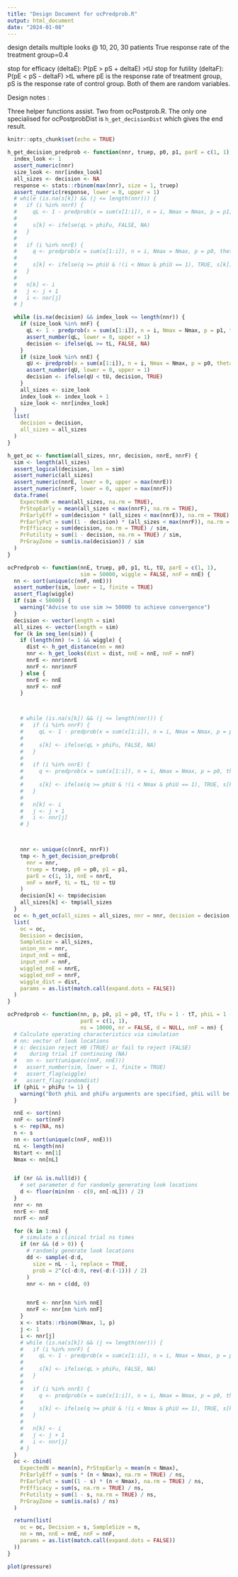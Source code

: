 ```yaml
---
title: "Design Document for ocPredprob.R"
output: html_document
date: "2024-01-08"
---
```

design details
multiple looks @ 10, 20, 30 patients
True response rate of the treatment group=0.4

stop for efficacy (deltaE): P(pE > pS + deltaE) >tU
stop for futility (deltaF): P(pE < pS - deltaF) >tL
where pE is the response rate of treatment group, pS is the response rate of
control group. Both of them are random variables.

Design notes :

Three helper functions assist. Two from ocPostprob.R. The only one specialised for ocPostprobDist is `h_get_decisionDist` which gives the end result.

```r
knitr::opts_chunk$set(echo = TRUE)
```

```r
h_get_decision_predprob <- function(nnr, truep, p0, p1, parE = c(1, 1), nnE, nnF, tL, tU) {
  index_look <- 1
  assert_numeric(nnr)
  size_look <- nnr[index_look]
  all_sizes <- decision <- NA
  response <- stats::rbinom(max(nnr), size = 1, truep)
  assert_numeric(response, lower = 0, upper = 1)
  # while (is.na(s[k]) && (j <= length(nnr))) {
  #   if (i %in% nnrF) {
  #     qL <- 1 - predprob(x = sum(x[1:i]), n = i, Nmax = Nmax, p = p1, thetaT = 1 - tFu, parE = parE)$result
  #
  #     s[k] <- ifelse(qL > phiFu, FALSE, NA)
  #   }
  #
  #   if (i %in% nnrE) {
  #     q <- predprob(x = sum(x[1:i]), n = i, Nmax = Nmax, p = p0, thetaT = tT, parE = parE)$result
  #
  #     s[k] <- ifelse(q >= phiU & !(i < Nmax & phiU == 1), TRUE, s[k])
  #   }
  #
  #   n[k] <- i
  #   j <- j + 1
  #   i <- nnr[j]
  # }

  while (is.na(decision) && index_look <= length(nnr)) {
    if (size_look %in% nnF) {
      qL <- 1 - predprob(x = sum(x[1:i]), n = i, Nmax = Nmax, p = p1, thetaT = 1 - tFu, parE = parE)$result
      assert_number(qL, lower = 0, upper = 1)
      decision <- ifelse(qL >= tL, FALSE, NA)
    }
    if (size_look %in% nnE) {
      qU <- predprob(x = sum(x[1:i]), n = i, Nmax = Nmax, p = p0, thetaT = tT, parE = parE)$result
      assert_number(qU, lower = 0, upper = 1)
      decision <- ifelse(qU < tU, decision, TRUE)
    }
    all_sizes <- size_look
    index_look <- index_look + 1
    size_look <- nnr[index_look]
  }
  list(
    decision = decision,
    all_sizes = all_sizes
  )
}
```

```r
h_get_oc <- function(all_sizes, nnr, decision, nnrE, nnrF) {
  sim <- length(all_sizes)
  assert_logical(decision, len = sim)
  assert_numeric(all_sizes)
  assert_numeric(nnrE, lower = 0, upper = max(nnrE))
  assert_numeric(nnrF, lower = 0, upper = max(nnrF))
  data.frame(
    ExpectedN = mean(all_sizes, na.rm = TRUE),
    PrStopEarly = mean(all_sizes < max(nnrF), na.rm = TRUE),
    PrEarlyEff = sum(decision * (all_sizes < max(nnrE)), na.rm = TRUE) / sim,
    PrEarlyFut = sum((1 - decision) * (all_sizes < max(nnrF)), na.rm = TRUE) / sim,
    PrEfficacy = sum(decision, na.rm = TRUE) / sim,
    PrFutility = sum(1 - decision, na.rm = TRUE) / sim,
    PrGrayZone = sum(is.na(decision)) / sim
  )
}
```


```r
ocPredprob <- function(nnE, truep, p0, p1, tL, tU, parE = c(1, 1),
                       sim = 50000, wiggle = FALSE, nnF = nnE) {
  nn <- sort(unique(c(nnF, nnE)))
  assert_number(sim, lower = 1, finite = TRUE)
  assert_flag(wiggle)
  if (sim < 50000) {
    warning("Advise to use sim >= 50000 to achieve convergence")
  }
  decision <- vector(length = sim)
  all_sizes <- vector(length = sim)
  for (k in seq_len(sim)) {
    if (length(nn) != 1 && wiggle) {
      dist <- h_get_distance(nn = nn)
      nnr <- h_get_looks(dist = dist, nnE = nnE, nnF = nnF)
      nnrE <- nnr$nnrE
      nnrF <- nnr$nnrF
    } else {
      nnrE <- nnE
      nnrF <- nnF
    }



    # while (is.na(s[k]) && (j <= length(nnr))) {
    #   if (i %in% nnrF) {
    #     qL <- 1 - predprob(x = sum(x[1:i]), n = i, Nmax = Nmax, p = p1, thetaT = 1 - tFu, parE = parE)$result
    #
    #     s[k] <- ifelse(qL > phiFu, FALSE, NA)
    #   }
    #
    #   if (i %in% nnrE) {
    #     q <- predprob(x = sum(x[1:i]), n = i, Nmax = Nmax, p = p0, thetaT = tT, parE = parE)$result
    #
    #     s[k] <- ifelse(q >= phiU & !(i < Nmax & phiU == 1), TRUE, s[k])
    #   }
    #
    #   n[k] <- i
    #   j <- j + 1
    #   i <- nnr[j]
    # }



    nnr <- unique(c(nnrE, nnrF))
    tmp <- h_get_decision_predprob(
      nnr = nnr,
      truep = truep, p0 = p0, p1 = p1,
      parE = c(1, 1), nnE = nnrE,
      nnF = nnrF, tL = tL, tU = tU
    )
    decision[k] <- tmp$decision
    all_sizes[k] <- tmp$all_sizes
  }
  oc <- h_get_oc(all_sizes = all_sizes, nnr = nnr, decision = decision, nnrE = nnrE, nnrF = nnrF)
  list(
    oc = oc,
    Decision = decision,
    SampleSize = all_sizes,
    union_nn = nnr,
    input_nnE = nnE,
    input_nnF = nnF,
    wiggled_nnE = nnrE,
    wiggled_nnF = nnrF,
    wiggle_dist = dist,
    params = as.list(match.call(expand.dots = FALSE))
  )
}

ocPredprob <- function(nn, p, p0, p1 = p0, tT, tFu = 1 - tT, phiL = 1 - phiFu, phiU, phiFu = 1 - phiL,
                       parE = c(1, 1),
                       ns = 10000, nr = FALSE, d = NULL, nnF = nn) {
  # Calculate operating characteristics via simulation
  # nn: vector of look locations
  # s: decision reject H0 (TRUE) or fail to reject (FALSE)
  #    during trial if continuing (NA)
  #   nn <- sort(unique(c(nnF, nnE)))
  #   assert_number(sim, lower = 1, finite = TRUE)
  #   assert_flag(wiggle)
  #   assert_flag(randomdist)
  if (phiL + phiFu != 1) {
    warning("Both phiL and phiFu arguments are specified, phiL will be overwrite by 1-phiFu")
  }

  nnE <- sort(nn)
  nnF <- sort(nnF)
  s <- rep(NA, ns)
  n <- s
  nn <- sort(unique(c(nnF, nnE)))
  nL <- length(nn)
  Nstart <- nn[1]
  Nmax <- nn[nL]


  if (nr && is.null(d)) {
    # set parameter d for randomly generating look locations
    d <- floor(min(nn - c(0, nn[-nL])) / 2)
  }
  nnr <- nn
  nnrE <- nnE
  nnrF <- nnF

  for (k in 1:ns) {
    # simulate a clinical trial ns times
    if (nr && (d > 0)) {
      # randomly generate look locations
      dd <- sample(-d:d,
        size = nL - 1, replace = TRUE,
        prob = 2^(c(-d:0, rev(-d:(-1))) / 2)
      )
      nnr <- nn + c(dd, 0)


      nnrE <- nnr[nn %in% nnE]
      nnrF <- nnr[nn %in% nnF]
    }
    x <- stats::rbinom(Nmax, 1, p)
    j <- 1
    i <- nnr[j]
    # while (is.na(s[k]) && (j <= length(nnr))) {
    #   if (i %in% nnrF) {
    #     qL <- 1 - predprob(x = sum(x[1:i]), n = i, Nmax = Nmax, p = p1, thetaT = 1 - tFu, parE = parE)$result
    #
    #     s[k] <- ifelse(qL > phiFu, FALSE, NA)
    #   }
    #
    #   if (i %in% nnrE) {
    #     q <- predprob(x = sum(x[1:i]), n = i, Nmax = Nmax, p = p0, thetaT = tT, parE = parE)$result
    #
    #     s[k] <- ifelse(q >= phiU & !(i < Nmax & phiU == 1), TRUE, s[k])
    #   }
    #
    #   n[k] <- i
    #   j <- j + 1
    #   i <- nnr[j]
    # }
  }
  oc <- cbind(
    ExpectedN = mean(n), PrStopEarly = mean(n < Nmax),
    PrEarlyEff = sum(s * (n < Nmax), na.rm = TRUE) / ns,
    PrEarlyFut = sum((1 - s) * (n < Nmax), na.rm = TRUE) / ns,
    PrEfficacy = sum(s, na.rm = TRUE) / ns,
    PrFutility = sum(1 - s, na.rm = TRUE) / ns,
    PrGrayZone = sum(is.na(s) / ns)
  )

  return(list(
    oc = oc, Decision = s, SampleSize = n,
    nn = nn, nnE = nnE, nnF = nnF,
    params = as.list(match.call(expand.dots = FALSE))
  ))
}
```



```r
plot(pressure)
```
